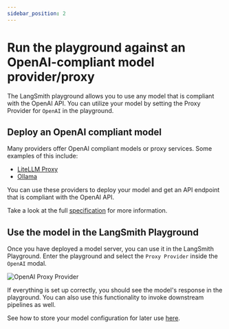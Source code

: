 ```yaml
---
sidebar_position: 2
---
```


# Run the playground against an OpenAI-compliant model provider/proxy

The LangSmith playground allows you to use any model that is compliant with the OpenAI API. You can utilize your model by setting the Proxy Provider for `OpenAI` in the playground.

## Deploy an OpenAI compliant model

Many providers offer OpenAI compliant models or proxy services. Some examples of this include:

- [LiteLLM Proxy](https://github.com/BerriAI/litellm?tab=readme-ov-file#quick-start-proxy---cli)
- [Ollama](https://ollama.com/)

You can use these providers to deploy your model and get an API endpoint that is compliant with the OpenAI API.

Take a look at the full [specification](https://platform.openai.com/docs/api-reference/chat) for more information.

## Use the model in the LangSmith Playground

Once you have deployed a model server, you can use it in the LangSmith Playground. Enter the playground and select the `Proxy Provider` inside the `OpenAI` modal.

![OpenAI Proxy Provider](./static/openai_proxy_provider.png)

If everything is set up correctly, you should see the model's response in the playground. You can also use this functionality to invoke downstream pipelines as well.

See how to store your model configuration for later use [here](./save_model_configuration).
